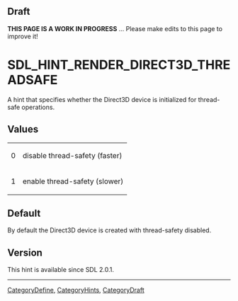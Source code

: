 == Draft ==

'''THIS PAGE IS A WORK IN PROGRESS''' ... Please make edits to this page to improve it!


<!-- #*^*^*^*^*See https://wiki.libsdl.org/SGEnumerations for details on editing this page*^*^*^*^* -->


= SDL_HINT_RENDER_DIRECT3D_THREADSAFE =
A hint that specifies whether the Direct3D device is initialized for thread-safe operations.




== Values ==
{|
|0
|disable thread-safety (faster)
|-
|1
|enable thread-safety (slower)
|}


== Default ==
By default the Direct3D device is created with thread-safety disabled.


== Version ==
This hint is available since SDL 2.0.1.

----
[[CategoryDefine]], [[CategoryHints]], [[CategoryDraft]]
<!-- #See the Style Guide for instructions on editing the footer. -->
